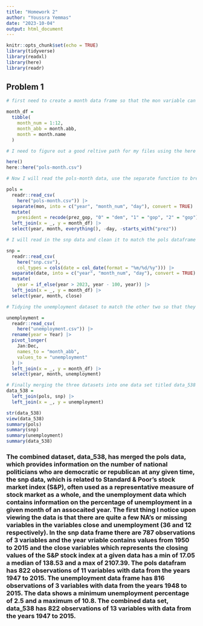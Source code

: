 ```yaml
---
title: "Homework 2"
author: "Youssra Yemmas"
date: "2023-10-04"
output: html_document
---
```


```r
knitr::opts_chunk$set(echo = TRUE)
library(tidyverse)
library(readxl)
library(here)
library(readr)
```


## Problem 1

```r
# first need to create a month data frame so that the mon variable can be broken up into 3 integer variables of month day and year

month_df = 
  tibble(
    month_num = 1:12,
    month_abb = month.abb,
    month = month.name
  )

# I need to figure out a good reltive path for my files using the here package

here()
here::here("pols-month.csv")

# Now I will read the pols-month data, use the separate function to break up the mon variable and replace month number with month name. I also removed the prez_gop and prez_dem vriables and replaced them with a president variable with values 0 to represent dem and 1 and 2 to represent gop. 

pols = 
  readr::read_csv(
    here("pols-month.csv")) |>
  separate(mon, into = c("year", "month_num", "day"), convert = TRUE) |>
  mutate(
    president = recode(prez_gop, "0" = "dem", "1" = "gop", "2" = "gop")) |>
  left_join(x = _, y = month_df) |> 
  select(year, month, everything(), -day, -starts_with("prez"))

# I will read in the snp data and clean it to match the pols dataframe 

snp = 
  readr::read_csv(
    here("snp.csv"),
    col_types = cols(date = col_date(format = "%m/%d/%y"))) |>
  separate(date, into = c("year", "month_num", "day"), convert = TRUE) |>
  mutate(
    year = if_else(year > 2023, year - 100, year)) |> 
  left_join(x = _, y = month_df) |> 
  select(year, month, close) 

# Tidying the unemployment dataset to match the other two so that they can all be merged together.

unemployment = 
  readr::read_csv(
    here("unemployment.csv")) |>
  rename(year = Year) |>
  pivot_longer(
    Jan:Dec, 
    names_to = "month_abb",
    values_to = "unemployment"
  ) |> 
  left_join(x = _, y = month_df) |> 
  select(year, month, unemployment)

# Finally merging the three datasets into one data set titled data_538 
data_538 = 
  left_join(pols, snp) |>
  left_join(x = _, y = unemployment)

str(data_538)
view(data_538)
summary(pols)
summary(snp)
summary(unemployment)
summary(data_538)
```

### The combined dataset, data_538, has merged the pols data, which provides information on the number of national politicians who are democratic or republican at any given time, the snp data, which is related to Standard & Poor’s stock market index (S&P), often used as a representative measure of stock market as a whole, and the unemployment data which contains information on the percentage of unemployment in a given month of an assocaited year. The first thing I notice upon viewing the data is that there are quite a few NA's or missing variables in the variables close and unemployment (36 and 12 respectively). In the snp data frame there are 787 observations of 3 variables and the year vriable contains values from 1950 to 2015 and the close variables which represents the closing values of the S&P stock index at a given data has a min of 17.05 a median of 138.53 and a max of 2107.39. The pols datafram has 822 observations of 11 variables with data from the years 1947 to 2015. The unemployment data frame has 816 observations of 3 variables with data from the years 1948 to 2015. The data shows a minimum unemployment percentage of 2.5 and a maximum of 10.8. The combined data set, data_538 has 822 observations of 13 variables with data from the years 1947 to 2015.